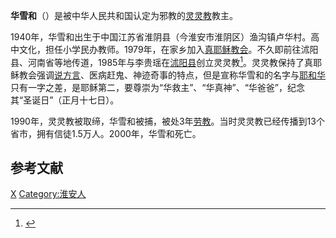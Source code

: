 '''华雪和'''（{{bd|1940年||2000年|}}）是被中华人民共和国认定为邪教的[[灵灵教|灵灵教]]教主。

1940年，华雪和出生于中国江苏省淮阴县（今淮安市淮阴区）渔沟镇卢华村。高中文化，担任小学民办教师。1979年，在家乡加入[[真耶稣教会|真耶稣教会]]。不久即前往沭阳县、河南省等地传道，1985年与李贵瑶在[[沭阳县|沭阳县]]创立灵灵教<ref>{{cite web|url=http://blog.sina.com.cn/s/blog_3dde159701000dda.html|title=华救主的一枕黄粱|publisher=淮海晚报|date=1991年2月20日|accessdate=2015年1月6日|archive-date=2015年1月6日|archive-url=https://web.archive.org/web/20150106021534/http://blog.sina.com.cn/s/blog_3dde159701000dda.html|dead-url=no}}</ref>。灵灵教保持了真耶稣教会强调[[说方言|说方言]]、医病赶鬼、神迹奇事的特点，但是宣称华雪和的名字与[[耶和华|耶和华]]只有一字之差，是耶稣第二，要尊崇为“华救主”、“华真神”、“华爸爸”，纪念其“圣诞日”（正月十七日）。

1990年，灵灵教被取缔，华雪和被捕，被处3年[[劳教|劳教]]。当时灵灵教已经传播到13个省市，拥有信徒1.5万人。{{cn|1999年，灵灵教受到严厉镇压。}}2000年，华雪和死亡。

==参考文献==
{{Reflist}}

[[Category:华姓|X]]
[[Category:淮安人|Category:淮安人]]